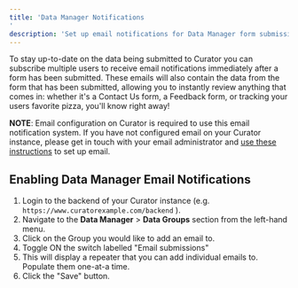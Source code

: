 ```yaml
---
title: 'Data Manager Notifications'
description: 'Set up email notifications for Data Manager form submissions to stay informed of user data input and feedback.'
---
```


To stay up-to-date on the data being submitted to Curator you can subscribe multiple users to receive email
notifications immediately after a form has been submitted.  These emails will also contain the data from the
form that has been submitted, allowing you to instantly review anything that comes in: whether it's a Contact
Us form, a Feedback form, or tracking your users favorite pizza, you'll know right away!

**NOTE**: Email configuration on Curator is required to use this email notification system.  If you have not
configured email on your Curator instance, please get in touch with your email administrator and [use these instructions](https://curator.interworks.com/page/kb/documentation/mail/e-mail-configuration/1159)
to set up email.

## Enabling Data Manager Email Notifications

1. Login to the backend of your Curator instance (e.g. `https://www.curatorexample.com/backend` ).
2. Navigate to the **Data Manager** > **Data Groups** section from the left-hand menu.
3. Click on the Group you would like to add an email to.
4. Toggle ON the switch labelled "Email submissions"
5. This will display a repeater that you can add individual emails to.  Populate them one-at-a time.
6. Click the "Save" button.
